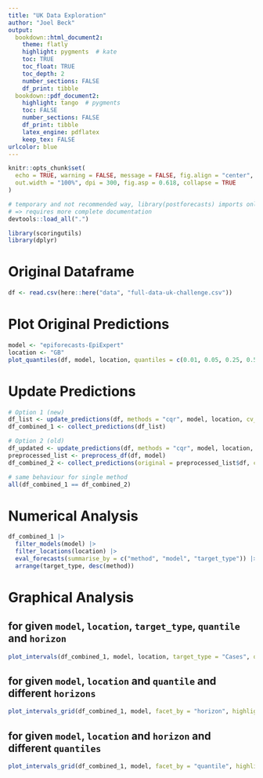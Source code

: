 ```yaml
---
title: "UK Data Exploration"
author: "Joel Beck"
output:
  bookdown::html_document2:
    theme: flatly
    highlight: pygments  # kate
    toc: TRUE
    toc_float: TRUE
    toc_depth: 2
    number_sections: FALSE
    df_print: tibble
  bookdown::pdf_document2:
    highlight: tango  # pygments
    toc: FALSE
    number_sections: FALSE
    df_print: tibble
    latex_engine: pdflatex
    keep_tex: FALSE
urlcolor: blue
---
```


```r
knitr::opts_chunk$set(
  echo = TRUE, warning = FALSE, message = FALSE, fig.align = "center",
  out.width = "100%", dpi = 300, fig.asp = 0.618, collapse = TRUE
)
```

```r
# temporary and not recommended way, library(postforecasts) imports only functions with @export tag 
# => requires more complete documentation
devtools::load_all(".")

library(scoringutils)
library(dplyr)
```

# Original Dataframe

```r
df <- read.csv(here::here("data", "full-data-uk-challenge.csv"))
```

# Plot Original Predictions

```r
model <- "epiforecasts-EpiExpert"
location <- "GB"
plot_quantiles(df, model, location, quantiles = c(0.01, 0.05, 0.25, 0.5, 0.75, 0.95, 0.99))
```

# Update Predictions

```r
# Option 1 (new)
df_list <- update_predictions(df, methods = "cqr", model, location, cv_init_training = 3, filter_original = TRUE)
df_combined_1 <- collect_predictions(df_list)
```

```r
# Option 2 (old)
df_updated <- update_predictions(df, methods = "cqr", model, location, cv_init_training = 3)
preprocessed_list <- preprocess_df(df, model)
df_combined_2 <- collect_predictions(original = preprocessed_list$df, cqr = df_updated)
```

```r
# same behaviour for single method
all(df_combined_1 == df_combined_2)
```


# Numerical Analysis

```r
df_combined_1 |>
  filter_models(model) |>
  filter_locations(location) |> 
  eval_forecasts(summarise_by = c("method", "model", "target_type")) |> 
  arrange(target_type, desc(method))
```

# Graphical Analysis

## for given `model`, `location`, `target_type`, `quantile` and `horizon`

```r
plot_intervals(df_combined_1, model, location, target_type = "Cases", quantile = 0.05, horizon = 1)
```

## for given `model`, `location` and `quantile` and different `horizons`

```r
plot_intervals_grid(df_combined_1, model, facet_by = "horizon", highlight_cv = TRUE)
```

## for given `model`, `location` and `horizon` and different `quantiles`

```r
plot_intervals_grid(df_combined_1, model, facet_by = "quantile", highlight_cv = TRUE)
```
